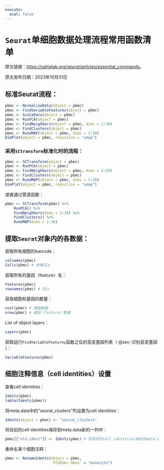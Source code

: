 ```yaml
---
execute: 
  eval: false
---
```


# `Seurat`单细胞数据处理流程常用函数清单

原文链接：<https://satijalab.org/seurat/articles/essential_commands>。

原文发布日期：2023年10月31日

## 标准Seurat流程：

```r
pbmc <- NormalizeData(object = pbmc)
pbmc <- FindVariableFeatures(object = pbmc)
pbmc <- ScaleData(object = pbmc)
pbmc <- RunPCA(object = pbmc)
pbmc <- FindNeighbors(object = pbmc, dims = 1:30)
pbmc <- FindClusters(object = pbmc)
pbmc <- RunUMAP(object = pbmc, dims = 1:30)
DimPlot(object = pbmc, reduction = "umap")
```

### 采用`SCtransform`标准化时的流程：

```r
pbmc <- SCTransform(object = pbmc)
pbmc <- RunPCA(object = pbmc)
pbmc <- FindNeighbors(object = pbmc, dims = 1:30)
pbmc <- FindClusters(object = pbmc)
pbmc <- RunUMAP(object = pbmc, dims = 1:30)
DimPlot(object = pbmc, reduction = "umap")
```

或者通过管道函数：

```r
pbmc <- SCTransform(pbmc) %>%
    RunPCA() %>%
    FindNeighbors(dims = 1:30) %>%
    FindClusters() %>%
    RunUMAP(dims = 1:30)
```

## 提取`Seurat`对象内的各数据：

获取所有细胞的barcode：

```r
colnames(pbmc)
Cells(pbmc) # 效果同上
```

获取所有的基因（feature）名：

```r
Features(pbmc)
rownames(pbmc) # 同上
```

获取细胞和基因的数量：

```r
ncol(pbmc) # 细胞数量
nrow(pbmc) # 基因（feature）数量
```

List of object layers：

```r
Layers(pbmc)
```

获取运行`FindVariableFeatures`函数之后的高变基因列表（ @sec-识别高变基因 ）：

```r
VariableFeatures(pbmc)
```

## 细胞注释信息（cell identities）设置

查看cell identities：

```r
Idents(pbmc)
table(Idents(pbmc))
```

将meta.data中的\"seurat_clusters\"列设置为cell identities：

```r
Idents(object = pbmc) <- "seurat_clusters"
```

将目前的cell identities保存到meta.data新的一列中：

```r
pbmc[["old.ident"]] <- Idents(pbmc) # 将目前的cell identities储存到meta.data的"old.ident"列中
```

重命名某个细胞注释：

```r
pbmc <- RenameIdents(object = pbmc, 
                     `FCGR3A+ Mono` = "monocyte")
```
